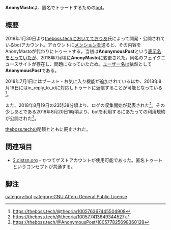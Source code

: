 {{Infobox software
| Name                = AnonyMasto
<!-- | Image               = [[ファイル:Amaroq.jpg|120px|Amaroq]] -->
| Developer           = [[ておりあ]]
| SourceCode          = https://github.com/theoria24/AnonymousPost4Mstdn
| Platform            = マストドンの[[bot]]
| ProgrammingLanguage = Ruby
| Launch              = 2018年1月30日
<!-- | Kifu                = [https://paypal.me/floofdog PayPal] -->
| License             = [[GNU Affero General Public License]]
| Web                 = <nowiki>https://theboss.tech/@AnonymousPost</nowiki> (廃止)
}}'''AnonyMasto'''は、匿名でトゥートするための[[bot]]。

==概要==
2018年1月30日より[[theboss.tech]]において[[ておりあ]]氏によって開発・公開されているbotアカウント。アカウントに[[メンション]]を送ると、その内容をAnonyMastoが代わりにトゥートする。当初は'''AnonymousPost'''という[[表示名]]をとっていたが、2018年7月頃に'''AnonyMasto'''に変更された。同名のフェイクニュースサイトが存在し、問題になっていたため。[[ユーザー名]]は依然として'''AnonymousPost'''である。

2018年7月1日にはブースト・お気に入り機能が追加されているほか、2018年8月19日にはin_reply_to_idに対応しトゥートに返信することが可能となっている<ref>https://theboss.tech/@theoria/100576367445504908</ref>。

また、2018年8月19日の23時38分頃より、ログの収集開始が発表された<ref>https://theboss.tech/@theoria/100577413649344527</ref>。その少しあとである2018年8月20日1時頃より、botを利用するにあたっての利用規約が公開された<ref>https://theboss.tech/@AnonymousPost/100577825698360128</ref>。

[[theboss.tech]]の閉鎖とともに廃止された。

==関連項目==
* [[2.distsn.org]] - かつてゲストアカウントが使用可能であった。匿名トゥートというコンセプトが共通する。

==脚注==
<references />

[[category:bot]]
[[category:GNU Affero General Public License]]
{{DEFAULTSORT:anonymasto}}